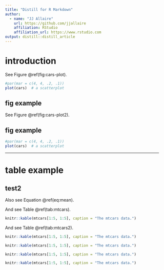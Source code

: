 ```yaml
---
title: "Distill for R Markdown"
author:
  - name: "JJ Allaire"
    url: https://github.com/jjallaire
    affiliation: RStudio
    affiliation_url: https://www.rstudio.com
output: distill::distill_article
---
```


# introduction

See Figure \@ref(fig:cars-plot).

```r
#par(mar = c(4, 4, .2, .1))
plot(cars)  # a scatterplot
```


## fig example 


See Figure \@ref(fig:cars-plot2).

## fig example 

```r
#par(mar = c(4, 4, .2, .1))
plot(cars)  # a scatterplot
```


-----------------

# table example 

## test2

Also see Equation \@ref(eq:mean).

\begin{equation}
\bar{X} = \frac{\sum_{i=1}^n X_i}{n} (\#eq:mean)
\end{equation}

And see Table \@ref(tab:mtcars).

```r
knitr::kable(mtcars[1:5, 1:5], caption = "The mtcars data.")
```

And see Table \@ref(tab:mtcars2).

```r
knitr::kable(mtcars[1:5, 1:5], caption = "The mtcars data.")
```







```r
knitr::kable(mtcars[1:5, 1:5], caption = "The mtcars data.")
```

```r
knitr::kable(mtcars[1:5, 1:5], caption = "The mtcars data.")
```


```r
knitr::kable(mtcars[1:5, 1:5], caption = "The mtcars data.")
```